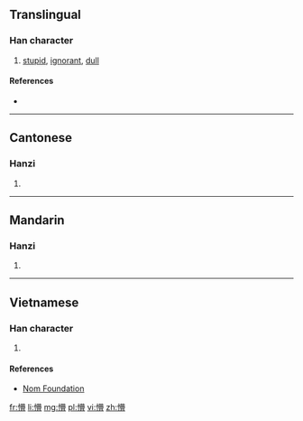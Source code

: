 ==Translingual==

===Han character===
{{Han char|rn=61|rad=心|as=16|sn=19|four=94062|canj=PTWU|ids=⿰忄瞢}}

# [[stupid]], [[ignorant]], [[dull]]

====References====
* {{Han ref|kx=0408.120|dkj=11451|dj=0749.120|hdz=42367.010|uh=61F5|ud=25077|bh=C36A|bd=50026}}

----

==Cantonese==

===Hanzi===
{{yue-hanzi|jyut=[[mung2]], [[mung4]], [[mung5]]|y=mung2, mung4, mung5}}

# {{defn|lang=yue|sort=心16}}

----

==Mandarin==

===Hanzi===
{{cmn-hanzi|pin=[[měng]] ([[meng3]])|wg=meng<sup>3</sup>}}

# {{defn|lang=cmn|sort=心16}}

----

==Vietnamese==

===Han character===
{{vi-readings|rs=心16|hanviet=mộng}}

# {{defn|lang=vi|sort=心16}}

====References====
* [http://nomfoundation.org/common/nom_details.php?codepoint=61f5 Nom Foundation]

[[fr:懵]]
[[li:懵]]
[[mg:懵]]
[[pl:懵]]
[[vi:懵]]
[[zh:懵]]